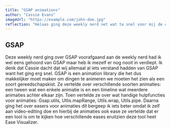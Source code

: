 ```yaml
---
title: "GSAP animations"
author: "Cassie Evans"
imageUrl: "https://example.com/john-doe.jpg"
reflection: "Helaas ging deze weekly nerd net wat te snel voor mij de combinatie van technieken die ik zelf nog nooit had gebruikt en de snelle uitleg waren iets te veel. Ik denk wel dat GSAP heel gaaf is en ik hoop het in de toekomst ook te gaan gebruiken in projecten want het kan echt een hele hoop toevoegen. Ik denk alleen dat ik daarvoor eerst moet ontdekken wat er allemaal mogelijk is in CSS zonder al naar GSAP te gaan."
---
```


## GSAP

Deze weekly nerd ging over GSAP voorafgaand aan de weekly nerd had ik wel eens gehoord van GSAP maar heb ik mezelf er nog nooit in verdiept.
Ik denk dat Cassie dacht dat wij allemaal al iets verstand hadden van GSAP want het ging erg snel. GSAP is een animation library die het dus makkelijker moet maken om dingen te animeren we moeten het zien als een soort gereedschapskist.
Ze vertelde over verschillende soorten animaties: een tween wat een enkele animatie is en een timeline wat meerdere animaties achter elkaar zijn. Toen vertelde ze over wat handige hulpfuncties voor animaties: Gsap.utils, Utlis.mapRange, Utils.wrap, Utils.pipe.
Daarna ging het over easers voor animaties dit bergeep ik iets beter omdat ik zelf aan video-editing doe en hierbij de animaties ook ease ze vertelde dat er een tool is om te kijken hoe verschillende eases eruitzien deze tool heet Ease Visualizer.
